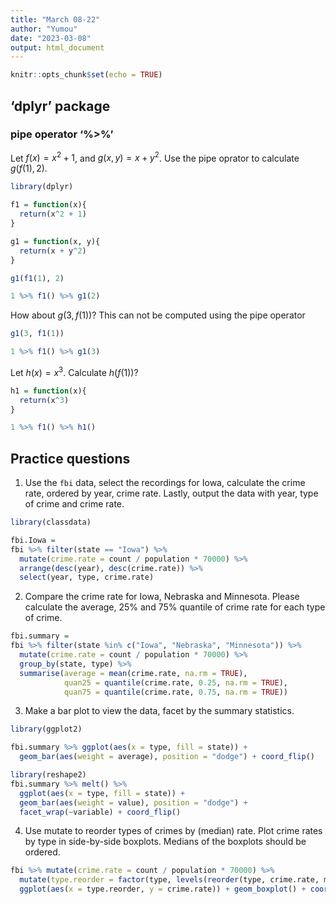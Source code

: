 ```yaml
---
title: "March 08-22"
author: "Yumou"
date: "2023-03-08"
output: html_document
---
```


```r
knitr::opts_chunk$set(echo = TRUE)
```

## 'dplyr' package

### pipe operator '%>%'

Let $f(x) = x^2 + 1$, and $g(x, y) = x + y^2$. Use the pipe oprator to calculate $g(f(1), 2)$.

```r
library(dplyr)

f1 = function(x){
  return(x^2 + 1)
}

g1 = function(x, y){
  return(x + y^2)
}

g1(f1(1), 2)

1 %>% f1() %>% g1(2)
```

How about $g(3, f(1))$? This can not be computed using the pipe operator

```r
g1(3, f1(1))

1 %>% f1() %>% g1(3)
```

Let $h(x) = x^3$. Calculate $h(f(1))$?

```r
h1 = function(x){
  return(x^3)
}

1 %>% f1() %>% h1()
```

## Practice questions

1. Use the `fbi` data, select the recordings for Iowa, calculate the crime rate, ordered by year, crime rate. Lastly, output the data with year, type of crime and crime rate.

```r
library(classdata)

fbi.Iowa = 
fbi %>% filter(state == "Iowa") %>% 
  mutate(crime.rate = count / population * 70000) %>%
  arrange(desc(year), desc(crime.rate)) %>%
  select(year, type, crime.rate)
```

2. Compare the crime rate for Iowa, Nebraska and Minnesota. Please calculate the average, 25% and 75% quantile of crime rate for each type of crime.

```r
fbi.summary = 
fbi %>% filter(state %in% c("Iowa", "Nebraska", "Minnesota")) %>% 
  mutate(crime.rate = count / population * 70000) %>%
  group_by(state, type) %>%
  summarise(average = mean(crime.rate, na.rm = TRUE),
            quan25 = quantile(crime.rate, 0.25, na.rm = TRUE),
            quan75 = quantile(crime.rate, 0.75, na.rm = TRUE))
```

3. Make a bar plot to view the data, facet by the summary statistics.

```r
library(ggplot2)

fbi.summary %>% ggplot(aes(x = type, fill = state)) + 
  geom_bar(aes(weight = average), position = "dodge") + coord_flip()

library(reshape2)
fbi.summary %>% melt() %>% 
  ggplot(aes(x = type, fill = state)) + 
  geom_bar(aes(weight = value), position = "dodge") + 
  facet_wrap(~variable) + coord_flip()
```

4. Use mutate to reorder types of crimes by (median) rate. Plot crime rates by type in side-by-side boxplots. Medians of the boxplots should be ordered.

```r
fbi %>% mutate(crime.rate = count / population * 70000) %>%
  mutate(type.reorder = factor(type, levels(reorder(type, crime.rate, median, na.rm = TRUE)))) %>%
  ggplot(aes(x = type.reorder, y = crime.rate)) + geom_boxplot() + coord_flip()
```


